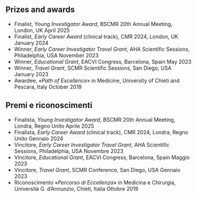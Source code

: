 ::: {.content-visible when-profile="english"}
# Prizes and awards
- Finalist, *Young Investigator Award*, BSCMR 20th Annual Meeting, London, UK \hfill April 2025
- Finalist, *Early Career Award* (clinical track), CMR 2024, London, UK \hfill January 2024
- Winner, *Early Career Investigator Travel Grant*, AHA Scientific Sessions, Philadelphia, USA \hfill November 2023
- Winner, *Educational Grant*, EACVI Congress, Barcelona, Spain \hfill May 2023
- Winner, *Travel Grant*, SCMR Scientific Sessions, San Diego, USA \hfill January 2023
- Awardee, «*Path of Excellence*» in Medicine, University of Chieti and Pescara, Italy \hfill October 2019
:::
::: {.content-visible when-profile="italian"}
# Premi e riconoscimenti
- Finalista, *Young Investigator Award*, BSCMR 20th Annual Meeting, Londra, Regno Unito \hfill Aprile 2025
- Finalista, *Early Career Award* (clinical track), CMR 2024, Londra, Regno Unito \hfill Gennaio 2024
- Vincitore, *Early Career Investigator Travel Grant*, AHA Scientific Sessions, Philadelphia, USA \hfill Novembre 2023
- Vincitore, *Educational Grant*, EACVI Congress, Barcelona, Spain \hfill Maggio 2023
- Vincitore, *Travel Grant*, SCMR Conference, San Diego, USA \hfill Gennaio 2023
- Riconoscimento «*Percorso di Eccellenza*» in Medicina e Chirurgia, Università G. d’Annunzio, Chieti, Italia \hfill Ottobre 2019
:::